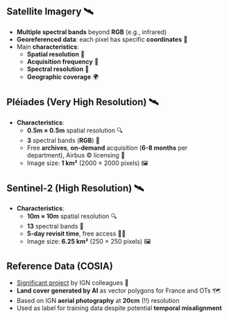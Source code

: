 ## Satellite Imagery 🛰️

- [**Multiple spectral bands**]{.orange} beyond [**R**]{.red2}[**G**]{.green2}[**B**]{.blue2} (e.g., infrared)
- [**Georeferenced data**]{.orange}: each pixel has specific [**coordinates**]{.blue2} 📍
- Main [**characteristics**]{.orange}:
  - [**Spatial resolution**]{.blue2} 📐
  - [**Acquisition frequency**]{.blue2} 🔄
  - [**Spectral resolution**]{.blue2} 🌈
  - [**Geographic coverage**]{.blue2} 🌍

## Pléiades (Very High Resolution) 🛰️

- [**Characteristics**]{.orange}:
  - [**0.5m × 0.5m**]{.blue2} spatial resolution 🔍
  - [**3**]{.blue2} spectral bands ([**R**]{.red2}[**G**]{.green2}[**B**]{.blue2}) 🎨
  - Free [**archives**]{.blue2}, [**on-demand**]{.blue2} acquisition ([**6-8 months**]{.green2} per department), Airbus © licensing 📅
  - Image size: [**1 km²**]{.blue2} (2000 × 2000 pixels) 🖼️

## Sentinel-2 (High Resolution) 🛰️

- [**Characteristics**]{.orange}:
  - [**10m × 10m**]{.blue2} spatial resolution 🔍
  - [**13**]{.blue2} spectral bands 🎨
  - [**5-day revisit time**]{.blue2}, free access 🔄🆓
  - Image size: [**6.25 km²**]{.blue2} (250 × 250 pixels) 🖼️

## Reference Data (COSIA)

- [Significant project](https://cosia.ign.fr/info#visualisation) by IGN colleagues 👏
- [**Land cover generated by AI**]{.orange} as vector polygons for France and OTs 🗺️
- Based on IGN [**aerial photography**]{.orange} at [**20cm**]{.blue2} (!!) resolution 
- Used as label for training data despite potential [**temporal misalignment**]{.orange}
